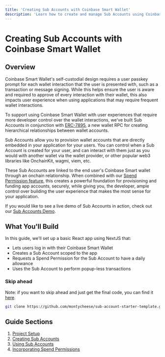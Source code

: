 ```yaml
---
title: 'Creating Sub Accounts with Coinbase Smart Wallet'
description: 'Learn how to create and manage Sub Accounts using Coinbase Smart Wallet'
---
```


# Creating Sub Accounts with Coinbase Smart Wallet

## Overview

Coinbase Smart Wallet's self-custodial design requires a user passkey prompt for each wallet interaction that the user is presented with, such as a transaction or message signing. While this helps ensure the user is aware and required to approve of every interaction with their wallet, this also impacts user experience when using applications that may require frequent wallet interactions.

To support using Coinbase Smart Wallet with user experiences that require more developer control over the wallet interactions, we've built Sub Accounts in conjunction with [ERC-7895](https://eip.tools/eip/7895), a new wallet RPC for creating hierarchical relationships between wallet accounts.

Sub Accounts allow you to provision wallet accounts that are directly embedded in your application for your users. You can control when a Sub Account is created for your user, and can interact with them just as you would with another wallet via the wallet provider, or other popular web3 libraries like OnchainKit, wagmi, viem, etc.

These Sub Accounts are linked to the end user's Coinbase Smart wallet through an onchain relationship. When combined with our [Spend Permission feature](/identity/smart-wallet/guides/spend-permissions/overview), this creates a powerful foundation for provisioning and funding app accounts, securely, while giving you, the developer, ample control over building the user experience that makes the most sense for your application.

If you would like to see a live demo of Sub Accounts in action, check out our [Sub Accounts Demo](https://sub-account-demo.com).

## What You'll Build

In this guide, we'll set up a basic React app using NextJS that:

- Lets users log in with their Coinbase Smart Wallet
- Creates a Sub Account scoped to the app
- Requests a Spend Permission for the Sub Account to have a daily allowance
- Uses the Sub Account to perform popup-less transactions

### Skip ahead

Note: if you want to skip ahead and just get the final code, you can find it [here](https://github.com/montycheese/sub-account-starter-template).

```bash
git clone https://github.com/montycheese/sub-account-starter-template.git
```

## Guide Sections

1. [Project Setup](/identity/smart-wallet/guides/sub-accounts/setup)
2. [Creating Sub Accounts](/identity/smart-wallet/guides/sub-accounts/creating-sub-accounts)
3. [Using Sub Accounts](/identity/smart-wallet/guides/sub-accounts/using-sub-accounts)
4. [Incorporating Spend Permissions](/identity/smart-wallet/guides/sub-accounts/incorporate-spend-permissions)

